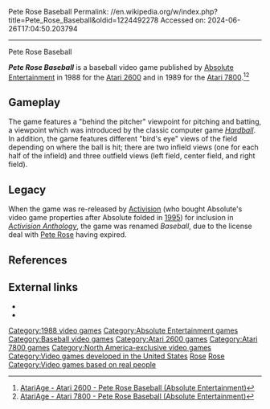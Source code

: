 Pete Rose Baseball
Permalink: //en.wikipedia.org/w/index.php?title=Pete_Rose_Baseball&oldid=1224492278
Accessed on: 2024-06-26T17:04:50.203794



------
Pete Rose Baseball
{{Infobox video game
|title          =
|image          =PeteRoseBaseballBoxShotA2600.jpg
|caption        =Cover art
|developer      =[[Absolute Entertainment]]
|publisher      =[[Absolute Entertainment]]
|designer       =Alex DeMeo
|released       ='''Atari 2600:''' {{vgrelease|NA|December 1988<ref>{{cite journal |journal=[[Computer Entertainer]] |title=AVAILABILITY UPDATE |date=December 1988 |volume=7 |issue=9 |page=14 |issn=0890-2143 |url=https://retrocdn.net/images/c/c3/ComputerEntertainer_US_Vol.7_09.pdf |accessdate=27 February 2021}}</ref>}}'''Atari 7800:''' {{vgrelease|NA|1989}}
|genre          =[[Sports game|Sports]]
|modes          =
|platforms      =[[Atari 2600]], [[Atari 7800]]
}}

'''''Pete Rose Baseball''''' is a baseball video game published by [[Absolute Entertainment]] in 1988 for the [[Atari 2600]] and in 1989 for the [[Atari 7800]].<ref>[https://www.atariage.com/software_page.php?SoftwareLabelID=352 AtariAge - Atari 2600 - Pete Rose Baseball (Absolute Entertainment)<!-- Bot generated title -->]</ref><ref>[https://www.atariage.com/software_page.php?SoftwareLabelID=731 AtariAge - Atari 7800 - Pete Rose Baseball (Absolute Entertainment)<!-- Bot generated title -->]</ref>

==Gameplay==
The game features a "behind the pitcher" viewpoint for pitching and batting, a viewpoint which was introduced by the classic computer game ''[[Hardball (computer game)|Hardball]]''. In addition, the game features different "bird's eye" views of the field depending on where the ball is hit; there are two infield views (one for each half of the infield) and three outfield views (left field, center field, and right field).

==Legacy==
When the game was re-released by [[Activision]] (who bought Absolute's video game properties after Absolute folded in [[1995 in video gaming|1995]]) for inclusion in ''[[Activision Anthology]]'', the game was renamed ''Baseball'', due to the license deal with [[Pete Rose]] having expired.

==References==
{{reflist}}

==External links==
*{{IAg|Pete_Rose_Baseball_1989_Absolute_Entertainment_NTSC|platform=Atari 7800}}
*{{atarimania|id=7409}}

{{Absolute Entertainment}}

[[Category:1988 video games]]
[[Category:Absolute Entertainment games]]
[[Category:Baseball video games]]
[[Category:Atari 2600 games]]
[[Category:Atari 7800 games]]
[[Category:North America-exclusive video games]]
[[Category:Video games developed in the United States]]
[[Category:Cultural depictions of American people|Rose]]
[[Category:Cultural depictions of baseball players|Rose]]
[[Category:Video games based on real people]]

{{baseball-videogame-stub}}
{{atari-stub}}